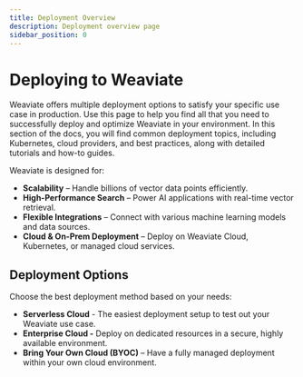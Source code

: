 ```yaml
---
title: Deployment Overview
description: Deployment overview page
sidebar_position: 0
---
```


# Deploying to Weaviate
Weaviate offers multiple deployment options to satisfy your specific use case in production. 
Use this page to help you find all that you need to successfully deploy and optimize Weaviate in your environment.
In this section of the docs, you will find common deployment topics, including Kubernetes, cloud providers, and best practices, along with detailed tutorials and how-to guides.   

Weaviate is designed for:

- **Scalability** – Handle billions of vector data points efficiently.
- **High-Performance Search** – Power AI applications with real-time vector retrieval.
- **Flexible Integrations** – Connect with various machine learning models and data sources.
- **Cloud & On-Prem Deployment** – Deploy on Weaviate Cloud, Kubernetes, or managed cloud services.

## Deployment Options

Choose the best deployment method based on your needs:

- **Serverless Cloud** - The easiest deployment setup to test out your Weaviate use case.
- **Enterprise Cloud -** Deploy on dedicated resources in a secure, highly available environment.
- **Bring Your Own Cloud (BYOC)** – Have a fully managed deployment within your own cloud environment.


